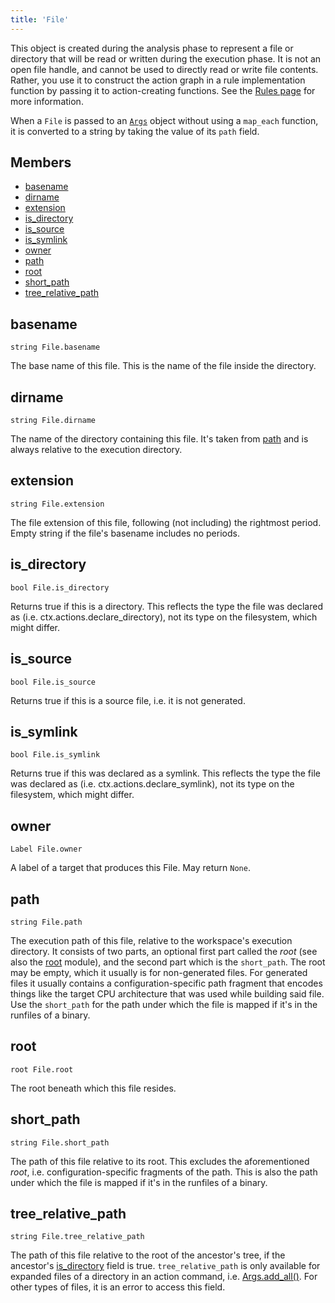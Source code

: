 ```yaml
---
title: 'File'
---
```




This object is created during the analysis phase to represent a file or directory that will be read or written during the execution phase. It is not an open file handle, and cannot be used to directly read or write file contents. Rather, you use it to construct the action graph in a rule implementation function by passing it to action-creating functions. See the [Rules page](https://bazel.build/extending/rules#files) for more information.

When a `File` is passed to an [`Args`](../builtins/Args.html) object without using a `map_each` function, it is converted to a string by taking the value of its `path` field.

## Members

- [basename](#basename)
- [dirname](#dirname)
- [extension](#extension)
- [is\_directory](#is_directory)
- [is\_source](#is_source)
- [is\_symlink](#is_symlink)
- [owner](#owner)
- [path](#path)
- [root](#root)
- [short\_path](#short_path)
- [tree\_relative\_path](#tree_relative_path)

## basename

```
string File.basename
```

 The base name of this file. This is the name of the file inside the directory.



## dirname

```
string File.dirname
```

 The name of the directory containing this file. It's taken from [path](#path) and is always relative to the execution directory.



## extension

```
string File.extension
```

 The file extension of this file, following (not including) the rightmost period. Empty string if the file's basename includes no periods.



## is\_directory

```
bool File.is_directory
```

 Returns true if this is a directory. This reflects the type the file was declared as (i.e. ctx.actions.declare\_directory), not its type on the filesystem, which might differ.



## is\_source

```
bool File.is_source
```

 Returns true if this is a source file, i.e. it is not generated.



## is\_symlink

```
bool File.is_symlink
```

 Returns true if this was declared as a symlink. This reflects the type the file was declared as (i.e. ctx.actions.declare\_symlink), not its type on the filesystem, which might differ.



## owner

```
Label File.owner
```

 A label of a target that produces this File.
 May return `None`.



## path

```
string File.path
```

 The execution path of this file, relative to the workspace's execution directory. It consists of two parts, an optional first part called the _root_ (see also the [root](../builtins/root.html) module), and the second part which is the `short_path`. The root may be empty, which it usually is for non-generated files. For generated files it usually contains a configuration-specific path fragment that encodes things like the target CPU architecture that was used while building said file. Use the `short_path` for the path under which the file is mapped if it's in the runfiles of a binary.



## root

```
root File.root
```

 The root beneath which this file resides.



## short\_path

```
string File.short_path
```

 The path of this file relative to its root. This excludes the aforementioned _root_, i.e. configuration-specific fragments of the path. This is also the path under which the file is mapped if it's in the runfiles of a binary.



## tree\_relative\_path

```
string File.tree_relative_path
```

 The path of this file relative to the root of the ancestor's tree, if the ancestor's [is\_directory](#is_directory) field is true. `tree_relative_path` is only available for expanded files of a directory in an action command, i.e. [Args.add\_all()](../builtins/Args.html#add_all). For other types of files, it is an error to access this field.
